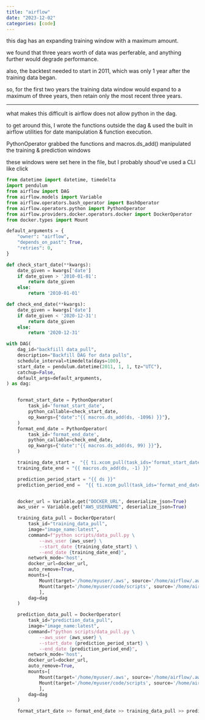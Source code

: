 ```yaml
---
title: "airflow"
date: "2023-12-02"
categories: [code]
---
```


this dag has an expanding training window with a maximum amount. 

we found that three years worth of data was perferable, and anything further would degrade performance.

also, the backtest needed to start in 2011, which was only 1 year after the training data began.

so, for the first two years the training data window would expand to a maximum of three years, then retain only the most recent three years.

---

what makes this difficult is airflow does not allow python in the dag.

to get around this, I wrote the functions outside the dag & used the built in airflow utilities for date manipulation & function execution.

PythonOperator grabbed the functions and macros.ds_add() manipulated the training & prediction windows

these windows were set here in the file, but I probably shoud've used a CLI like click


```python
from datetime import datetime, timedelta
import pendulum
from airflow import DAG
from airflow.models import Variable
from airflow.operators.bash_operator import BashOperator
from airflow.operators.python import PythonOperator
from airflow.providers.docker.operators.docker import DockerOperator
from docker.types import Mount

default_arguments = {
    "owner": "airflow",
    "depends_on_past": True,
    "retries": 0,
}

def check_start_date(**kwargs):
    date_given = kwargs['date']
    if date_given > '2010-01-01':
        return date_given
    else:
        return '2010-01-01'

def check_end_date(**kwargs):
    date_given = kwargs['date']
    if date_given < '2020-12-31':
        return date_given
    else:
        return '2020-12-31'

with DAG(
    dag_id="backfiill data_pull",
    description="Backfill DAG for data pulls",
    schedule_interval=timedelta(days=100),
    start_date = pendulum.datetime(2011, 1, 1, tz="UTC"),
    catchup=False,
    default_args=default_arguments,
) as dag:


    format_start_date = PythonOperator(
        task_id='format_start_date',
        python_callable=check_start_date,
        op_kwargs={"date":"{{ macros.ds_add(ds, -1096) }}"},
    )
    format_end_date = PythonOperator(
        task_id='format_end_date',
        python_callable=check_end_date,
        op_kwargs={"date":"{{ macros.ds_add(ds, 99) }}"},
    )

    training_date_start =  "{{ ti.xcom_pull(task_ids='format_start_date') }}"
    training_date_end = "{{ macros.ds_add(ds, -1) }}"

    prediction_period_start = "{{ ds }}"
    prediction_period_end =  "{{ ti.xcom_pull(task_ids='format_end_date') }}"


    docker_url = Variable.get("DOCKER_URL", deserialize_json=True)
    aws_user = Variable.get("AWS_USERNAME", deserialize_json=True)

    training_data_pull = DockerOperator(
        task_id="training_data_pull",
        image="image_name:latest",
        command=f"python scripts/data_pull.py \
            --aws_user {aws_user} \
            --start_date {training_date_start} \
            --end_date {training_date_end}",
        network_mode='host',
        docker_url=docker_url,
        auto_remove=True,
        mounts=[
            Mount(target='/home/myuser/.aws', source='/home/airflow/.aws', type='bind'),
            Mount(target='/home/myuser/code/scripts', source='/home/airflow/projects', type='bind')
            ],
        dag=dag
    )

    prediction_data_pull = DockerOperator(
        task_id="prediction_data_pull",
        image="image_name:latest",
        command=f"python scripts/data_pull.py \
            --aws_user {aws_user} \
            --start_date {prediction_period_start} \
            --end_date {prediction_period_end}",
        network_mode='host',
        docker_url=docker_url,
        auto_remove=True,
        mounts=[
            Mount(target='/home/myuser/.aws', source='/home/airflow/.aws', type='bind'),
            Mount(target='/home/myuser/code/scripts', source='/home/airflow/projects', type='bind')
            ],
        dag=dag
    )

    format_start_date >> format_end_date >> training_data_pull >> prediction_data_pull

```